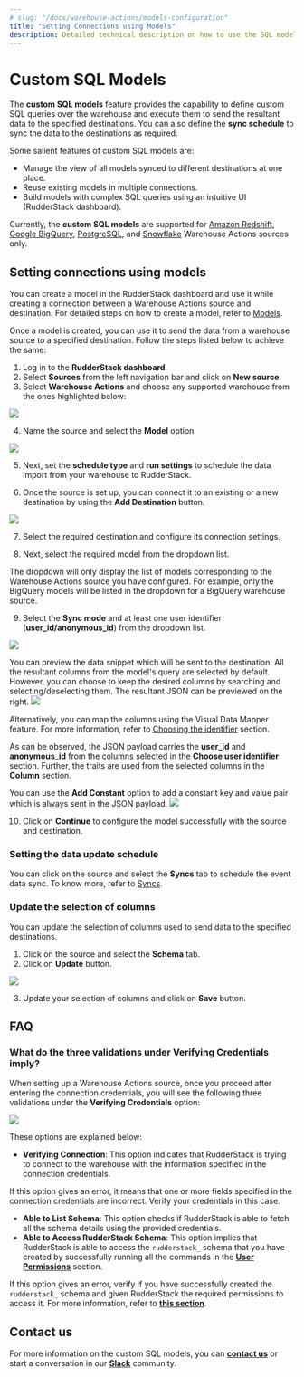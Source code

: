 ```yaml
---
# slug: "/docs/warehouse-actions/models-configuration"
title: "Setting Connections using Models"
description: Detailed technical description on how to use the SQL models to set up connections and send the data to the specified destinations.
---
```


# Custom SQL Models

The **custom SQL models** feature provides the capability to define custom SQL queries over the warehouse and execute them to send the resultant data to the specified destinations. You can also define the **sync schedule** to sync the data to the destinations as required.

Some salient features of custom SQL models are:
* Manage the view of all models synced to different destinations at one place.
* Reuse existing models in multiple connections.
* Build models with complex SQL queries using an intuitive UI (RudderStack dashboard).

<div class="infoBlock">

  Currently, the <strong>custom SQL models</strong> are supported for <a href="https://www.rudderstack.com/docs/warehouse-actions/amazon-redshift/">Amazon Redshift</a>, <a href="https://www.rudderstack.com/docs/warehouse-actions/google-bigquery/">Google BigQuery</a>, <a href="https://www.rudderstack.com/docs/warehouse-actions/postgresql/">PostgreSQL</a>, and <a href="https://www.rudderstack.com/docs/warehouse-actions/snowflake/">Snowflake</a> Warehouse Actions sources only.
</div>

## Setting connections using models

<div class="infoBlock">
You can create a model in the RudderStack dashboard and use it while creating a connection between a Warehouse Actions source and destination. For detailed steps on how to create a model, refer to <a href="https://www.rudderstack.com/docs/connections/models/">Models</a>.
</div>

Once a model is created, you can use it to send the data from a warehouse source to a specified destination. Follow the steps listed below to achieve the same:

1. Log in to the **RudderStack dashboard**.
2. Select **Sources** from the left navigation bar and click on **New source**.
3. Select **Warehouse Actions** and choose any supported warehouse from the ones highlighted below: 
<img src="../assets/warehouse-actions-sources/warehouse-action-sources.png" />

4. Name the source and select the **Model** option.
<img src="../assets/warehouse-actions-sources/select-model-option.png" />

5. Next, set the **schedule type** and **run settings** to schedule the data import from your warehouse to RudderStack.

6. Once the source is set up, you can connect it to an existing or a new destination by using the **Add Destination** button.  
<img src="../assets/warehouse-actions-sources/add-destination.png" />

7. Select the required destination and configure its connection settings.

8. Next, select the required model from the dropdown list.

<div class="infoBlock">
  
The dropdown will only display the list of models corresponding to the Warehouse Actions source you have configured. For example, only the BigQuery models will be listed in the dropdown for a BigQuery warehouse source.
</div>

9. Select the **Sync mode** and at least one user identifier (**user_id/anonymous_id**) from the dropdown list.

<img src="../assets/warehouse-actions-sources/configure-model.png" />

<div class="infoBlock">
  
You can preview the data snippet which will be sent to the destination. All the resultant columns from the model's query are selected by default. However, you can choose to keep the desired columns by searching and selecting/deselecting them. The resultant JSON can be previewed on the right.
<img src="../assets/warehouse-actions-sources/models-data-snippet.png" />
</div>

<div class="infoBlock">
  
Alternatively, you can map the columns using the Visual Data Mapper feature. For more information, refer to <a href="https://www.rudderstack.com/docs/warehouse-actions/visual-data-mapper/#choosing-the-identifier">Choosing the identifier</a> section.
  
</div>

<div class="infoBlock">
  
As can be observed, the JSON payload carries the <strong>user_id</strong> and <strong>anonymous_id</strong> from the columns selected in the <strong>Choose user identifier</strong> section. Further, the traits are used from the selected columns in the <strong>Column</strong> section.
</div>



You can use the **Add Constant** option to add a constant key and value pair which is always sent in the JSON payload.
<img src="../assets/warehouse-actions-sources/add-constant.png" />

10. Click on **Continue** to configure the model successfully with the source and destination.

### Setting the data update schedule

You can click on the source and select the **Syncs** tab to schedule the event data sync. To know more, refer to [Syncs]().

### Update the selection of columns  

You can update the selection of columns used to send data to the specified destinations. 

1. Click on the source and select the **Schema** tab.
2. Click on **Update** button.
<img src="../assets/warehouse-actions-sources/update-table-selection.png" />

3. Update your selection of columns and click on **Save** button.

## FAQ

### What do the three validations under Verifying Credentials imply?

When setting up a Warehouse Actions source, once you proceed after entering the connection credentials, you will see the following three validations under the **Verifying Credentials** option:

<img src="../assets/validations.png" />

These options are explained below:

* **Verifying Connection**: This option indicates that RudderStack is trying to connect to the warehouse with the information specified in the connection credentials. 

<div class="warningBlock">

If this option gives an error, it means that one or more fields specified in the connection credentials are incorrect. Verify your credentials in this case.
</div>

* **Able to List Schema**: This option checks if RudderStack is able to fetch all the schema details using the provided credentials. 
* **Able to Access RudderStack Schema**: This option implies that RudderStack is able to access the `rudderstack_` schema that you have created by successfully running all the commands in the [**User Permissions**](https://rudderstack.com/docs/warehouse-actions/google-bigquery#granting-permissions) section. 

<div class="warningBlock">

If this option gives an error, verify if you have successfully created the `rudderstack_` schema and given RudderStack the required permissions to access it. For more information, refer to [**this section**](https://rudderstack.com/docs/warehouse-actions/google-bigquery#creating-the-rudderstack-schema-and-granting-permissions).
</div>

## Contact us

For more information on the custom SQL models, you can [**contact us**](mailto:%20docs@rudderstack.com) or start a conversation in our [**Slack**](https://rudderstack.com/join-rudderstack-slack-community) community.
